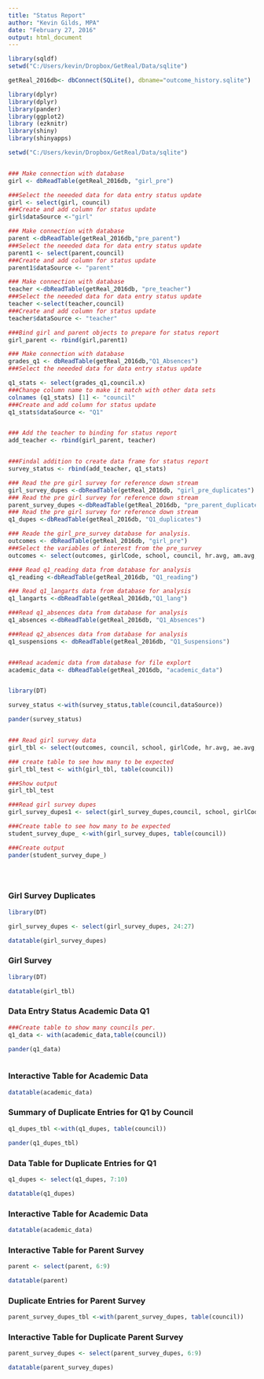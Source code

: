 ```yaml
---
title: "Status Report"
author: "Kevin Gilds, MPA"
date: "February 27, 2016"
output: html_document
---
```


```r
library(sqldf)
setwd("C:/Users/kevin/Dropbox/GetReal/Data/sqlite")

getReal_2016db<- dbConnect(SQLite(), dbname="outcome_history.sqlite")


```

```r
library(dplyr)
library(dplyr)
library(pander)
library(ggplot2)
library (ezknitr)
library(shiny)
library(shinyapps)

setwd("C:/Users/kevin/Dropbox/GetReal/Data/sqlite")


### Make connection with database
girl <- dbReadTable(getReal_2016db, "girl_pre")

###Select the neeeded data for data entry status update
girl <- select(girl, council)
###Create and add column for status update
girl$dataSource <-"girl"

### Make connection with database
parent <-dbReadTable(getReal_2016db,"pre_parent")
###Select the neeeded data for data entry status update
parent1 <- select(parent,council)
###Create and add column for status update
parent1$dataSource <- "parent"

### Make connection with database
teacher <-dbReadTable(getReal_2016db, "pre_teacher")
###Select the neeeded data for data entry status update
teacher <-select(teacher,council)
###Create and add column for status update
teacher$dataSource <- "teacher"

###Bind girl and parent objects to prepare for status report
girl_parent <- rbind(girl,parent1)

### Make connection with database
grades_q1 <- dbReadTable(getReal_2016db,"Q1_Absences")
###Select the neeeded data for data entry status update

q1_stats <- select(grades_q1,council.x)
###Change column name to make it match with other data sets
colnames (q1_stats) [1] <- "council"
###Create and add column for status update
q1_stats$dataSource <- "Q1"


### Add the teacher to binding for status report
add_teacher <- rbind(girl_parent, teacher)


###Findal addition to create data frame for status report
survey_status <- rbind(add_teacher, q1_stats)

### Read the pre girl survey for reference down stream
girl_survey_dupes <-dbReadTable(getReal_2016db, "girl_pre_duplicates")
### Read the pre girl survey for reference down stream
parent_survey_dupes <-dbReadTable(getReal_2016db, "pre_parent_duplicate")
### Read the pre girl survey for reference down stream
q1_dupes <-dbReadTable(getReal_2016db, "Q1_duplicates")

### Reade the girl_pre_survey database for analysis. 
outcomes <- dbReadTable(getReal_2016db, "girl_pre")
###Select the variables of interest from the pre_survey
outcomes <- select(outcomes, girlCode, school, council, hr.avg, am.avg, ae.avg)

#### Read q1_reading data from database for analysis
q1_reading <-dbReadTable(getReal_2016db, "Q1_reading")

### Read q1_langarts data from database for analysis
q1_langarts <-dbReadTable(getReal_2016db,"Q1_lang")

###Read q1_absences data from database for analysis
q1_absences <-dbReadTable(getReal_2016db, "Q1_Absences")

###Read q2_absences data from database for analysis
q1_suspensions <- dbReadTable(getReal_2016db, "Q1_Suspensions")


###Read academic data from database for file explort
academic_data <- dbReadTable(getReal_2016db, "academic_data")



```


```r
library(DT)

survey_status <-with(survey_status,table(council,dataSource))

pander(survey_status)



```




```r


### Read girl survey data
girl_tbl <- select(outcomes, council, school, girlCode, hr.avg, ae.avg,am.avg )

### create table to see how many to be expected
girl_tbl_test <- with(girl_tbl, table(council))

###Show output
girl_tbl_test

###Read girl survey dupes
girl_survey_dupes1 <- select(girl_survey_dupes,council, school, girlCode)

###Create table to see how many to be expected
student_survey_dupe_ <-with(girl_survey_dupes, table(council))

###Create output
pander(student_survey_dupe_)





```


### Girl Survey Duplicates

```r
library(DT)

girl_survey_dupes <- select(girl_survey_dupes, 24:27)

datatable(girl_survey_dupes)


```




### Girl Survey 

```r
library(DT)

datatable(girl_tbl)
```

###  Data Entry Status Academic Data Q1
```r

###Create table to show many councils per. 
q1_data <- with(academic_data,table(council))

pander(q1_data)



```


### Interactive Table for Academic Data
```r
datatable(academic_data)
```


### Summary of  Duplicate Entries for Q1 by Council

```r

q1_dupes_tbl <-with(q1_dupes, table(council))

pander(q1_dupes_tbl)

```


###  Data Table for Duplicate Entries for Q1

```r

q1_dupes <- select(q1_dupes, 7:10)

datatable(q1_dupes)

```


### Interactive Table for Academic Data
```r
datatable(academic_data)
```


### Interactive Table for Parent Survey

```r

parent <- select(parent, 6:9)

datatable(parent)


```


### Duplicate Entries for Parent Survey

```r

parent_survey_dupes_tbl <-with(parent_survey_dupes, table(council))

```


### Interactive Table for Duplicate Parent Survey

```r

parent_survey_dupes <- select(parent_survey_dupes, 6:9)

datatable(parent_survey_dupes)

```

